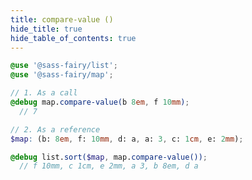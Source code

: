 ```yaml
---
title: compare-value ()
hide_title: true
hide_table_of_contents: true
---
```


<DocPage fieldName="compare-value" fieldType="function" spec={Spec}><CompareLogicCallout /></DocPage>

```scss
@use '@sass-fairy/list';
@use '@sass-fairy/map';

// 1. As a call
@debug map.compare-value(b 8em, f 10mm);
  // 7

// 2. As a reference
$map: (b: 8em, f: 10mm, d: a, a: 3, c: 1cm, e: 2mm);

@debug list.sort($map, map.compare-value());
  // f 10mm, c 1cm, e 2mm, a 3, b 8em, d a
```
